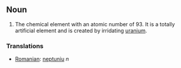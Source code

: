 ==Noun==
#The chemical element with an atomic number of 93.  It is a totally artificial element and is created by irridating [[uranium]].

===Translations===
*[[Romanian]]: [[neptuniu]] ''n''